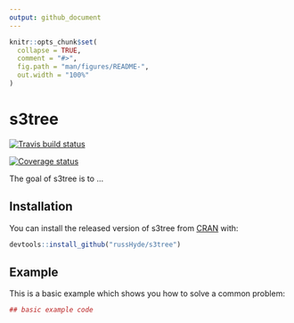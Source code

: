 ```yaml
---
output: github_document
---
```


<!-- README.md is generated from README.Rmd. Please edit that file -->

```r
knitr::opts_chunk$set(
  collapse = TRUE,
  comment = "#>",
  fig.path = "man/figures/README-",
  out.width = "100%"
)
```
# s3tree

[![Travis build status](https://travis-ci.org/russHyde/s3tree.svg?branch=master)](https://travis-ci.org/russHyde/s3tree)

[![Coverage status](https://codecov.io/gh/russHyde/s3tree/branch/master/graph/badge.svg)](https://codecov.io/github/russHyde/s3tree?branch=master)

The goal of s3tree is to ...

## Installation

You can install the released version of s3tree from [CRAN](https://CRAN.R-project.org) with:

``` r
devtools::install_github("russHyde/s3tree")
```

## Example

This is a basic example which shows you how to solve a common problem:

```r
## basic example code
```

